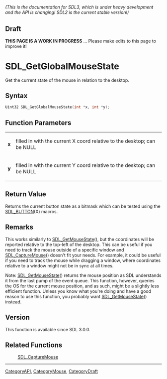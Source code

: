 ====== (This is the documentation for SDL3, which is under heavy development and the API is changing! SDL2 is the current stable version!) ======

== Draft ==

'''THIS PAGE IS A WORK IN PROGRESS''' ... Please make edits to this page to improve it!


<!-- #*^*^*^*^*See https://wiki.libsdl.org/SGFunctions for details on editing this page*^*^*^*^* -->
= SDL_GetGlobalMouseState =

Get the current state of the mouse in relation to the desktop.

== Syntax ==

<syntaxhighlight lang='c'>
Uint32 SDL_GetGlobalMouseState(int *x, int *y);
</syntaxhighlight>

== Function Parameters ==

{|
|'''x'''
|filled in with the current X coord relative to the desktop; can be NULL
|-
|'''y'''
|filled in with the current Y coord relative to the desktop; can be NULL
|}

== Return Value ==

Returns the current button state as a bitmask which can be tested using the
[[SDL_BUTTON]](X) macros.

== Remarks ==

This works similarly to [[SDL_GetMouseState]](), but the coordinates will
be reported relative to the top-left of the desktop. This can be useful if
you need to track the mouse outside of a specific window and
[[SDL_CaptureMouse]]() doesn't fit your needs. For example, it could be
useful if you need to track the mouse while dragging a window, where
coordinates relative to a window might not be in sync at all times.

Note: [[SDL_GetMouseState]]() returns the mouse position as SDL understands
it from the last pump of the event queue. This function, however, queries
the OS for the current mouse position, and as such, might be a slightly
less efficient function. Unless you know what you're doing and have a good
reason to use this function, you probably want [[SDL_GetMouseState]]()
instead.

== Version ==

This function is available since SDL 3.0.0.

== Related Functions ==

:[[SDL_CaptureMouse]]

----
[[CategoryAPI]], [[CategoryMouse]], [[CategoryDraft]]
<!-- #See the Style Guide for instructions on editing the footer. -->


